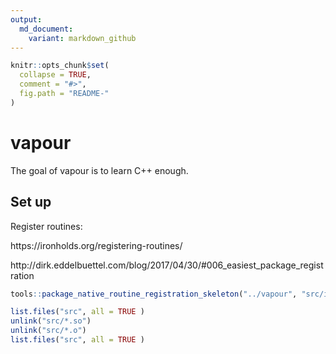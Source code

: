 ```yaml
---
output:
  md_document:
    variant: markdown_github
---
```


<!-- README.md is generated from README.Rmd. Please edit that file -->

```r
knitr::opts_chunk$set(
  collapse = TRUE,
  comment = "#>",
  fig.path = "README-"
)
```

# vapour

The goal of vapour is to learn C++ enough. 



## Set up

Register routines: 

https://ironholds.org/registering-routines/

http://dirk.eddelbuettel.com/blog/2017/04/30/#006_easiest_package_registration


```R
tools::package_native_routine_registration_skeleton("../vapour", "src/init.c",character_only = FALSE)
```

```R
list.files("src", all = TRUE )
unlink("src/*.so")
unlink("src/*.o")
list.files("src", all = TRUE )

```
